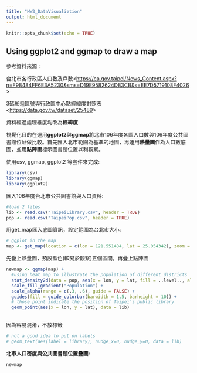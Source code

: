 ```yaml
---
title: "HW3_DataVisualiztion"
output: html_document
---
```


```r
knitr::opts_chunk$set(echo = TRUE)
```

## Using ggplot2 and ggmap to draw a map

參考資料來源 :<br/>

台北市各行政區人口數及戶數<<https://ca.gov.taipei/News_Content.aspx?n=F98484FF6E3A5230&sms=D19E9582624D83CB&s=EE7D5719108F4026>><br/>

3碼郵遞區號與行政區中心點經緯度對照表<<https://data.gov.tw/dataset/25489>><br/>

資料經過處理維度均改為**經緯度**

視覺化目的在運用**ggplot2**與**ggmap**將北市106年度各區人口數與106年度公共圖書館位址做比較。首先匯入北市範圍為基準的地圖，再運用**熱量圖**作為人口數底圖，並用**點陣圖**標示圖書館位置以利觀察。

使用csv, ggmap, ggplot2 等套件來完成:
```r
library(csv)
library(ggmap)
library(ggplot2)
```

匯入106年度台北市公共圖書館與人口資料:
```r
#load 2 files
lib <- read.csv("TaipeiLibrary.csv", header = TRUE) 
pop <- read.csv("TaipeiPop.csv", header = TRUE)
```

用get_map匯入底圖資訊，設定範圍為台北市大小:
```r
# ggplot in the map
map <- get_map(location = c(lon = 121.551484, lat = 25.054342), zoom = 12, language = "zh-TW")
```

先疊上熱量圖，預設藍色(較易於觀察)五個區間，再疊上點陣圖
```r
newmap <- ggmap(map) + 
  #using heat map to illustrate the population of different districts  
  stat_density2d(data = pop, aes(x = lon, y = lat, fill = ..level.., alpha = ..level..), geom = "polygon", size = 1, bins = 5) +
  scale_fill_gradient("Population") +
  scale_alpha(range = c(.3, .6), guide = FALSE) +
  guides(fill = guide_colorbar(barwidth = 1.5, barheight = 10)) +
  # those point indicate the position of Taipei's public library
  geom_point(aes(x = lon, y = lat), data = lib)
  
```

因為容易混淆，不放標籤
```r
# not a good idea to put on labels
# geom_text(aes(label = library), nudge_x=0, nudge_y=0, data = lib)
```

**北市人口密度與公共圖書館位置疊圖:**
```r
newmap
```
